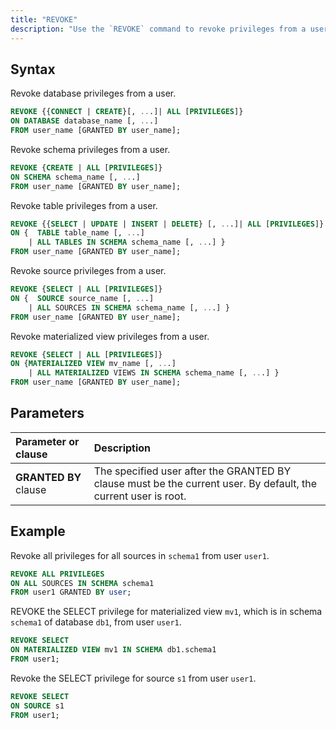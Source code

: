```yaml
---
title: "REVOKE"
description: "Use the `REVOKE` command to revoke privileges from a user."
---
```


## Syntax

Revoke database privileges from a user.

```sql
REVOKE {{CONNECT | CREATE}[, ...]| ALL [PRIVILEGES]}
ON DATABASE database_name [, ...]
FROM user_name [GRANTED BY user_name];
```

Revoke schema privileges from a user.

```sql
REVOKE {CREATE | ALL [PRIVILEGES]}
ON SCHEMA schema_name [, ...]
FROM user_name [GRANTED BY user_name];
```

Revoke table privileges from a user.

```sql
REVOKE {{SELECT | UPDATE | INSERT | DELETE} [, ...]| ALL [PRIVILEGES]}
ON {  TABLE table_name [, ...]
    | ALL TABLES IN SCHEMA schema_name [, ...] }
FROM user_name [GRANTED BY user_name];
```

Revoke source privileges from a user.

```sql
REVOKE {SELECT | ALL [PRIVILEGES]}
ON {  SOURCE source_name [, ...]
    | ALL SOURCES IN SCHEMA schema_name [, ...] }
FROM user_name [GRANTED BY user_name];
```

Revoke materialized view privileges from a user.

```sql
REVOKE {SELECT | ALL [PRIVILEGES]}
ON {MATERIALIZED VIEW mv_name [, ...]
    | ALL MATERIALIZED VIEWS IN SCHEMA schema_name [, ...] }
FROM user_name [GRANTED BY user_name];
```

## Parameters

| Parameter or clause   | Description                                                                                                    |
| :-------------------- | :------------------------------------------------------------------------------------------------------------- |
| **GRANTED BY** clause | The specified user after the GRANTED BY clause must be the current user. By default, the current user is root. |

## Example

Revoke all privileges for all sources in `schema1` from user `user1`.

```sql
REVOKE ALL PRIVILEGES
ON ALL SOURCES IN SCHEMA schema1
FROM user1 GRANTED BY user;
```

REVOKE the SELECT privilege for materialized view `mv1`, which is in schema `schema1` of database `db1`, from user `user1`.

```sql
REVOKE SELECT
ON MATERIALIZED VIEW mv1 IN SCHEMA db1.schema1
FROM user1;
```

Revoke the SELECT privilege for source `s1` from user `user1`.

```sql
REVOKE SELECT
ON SOURCE s1
FROM user1;
```
